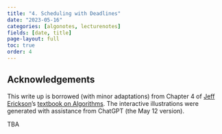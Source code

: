 ```yaml
---
title: "4. Scheduling with Deadlines"
date: "2023-05-16"
categories: [algonotes, lecturenotes]
fields: [date, title]
page-layout: full
toc: true
order: 4
---
```


:::{.callout-note}
# Acknowledgements
This write up is borrowed (with minor adaptations) from Chapter 4 of [Jeff Erickson](http://jeffe.cs.illinois.edu/)'s [textbook on Algorithms](http://jeffe.cs.illinois.edu/teaching/algorithms/). The interactive illustrations were generated with assistance from ChatGPT (the May 12 version).
:::

TBA

